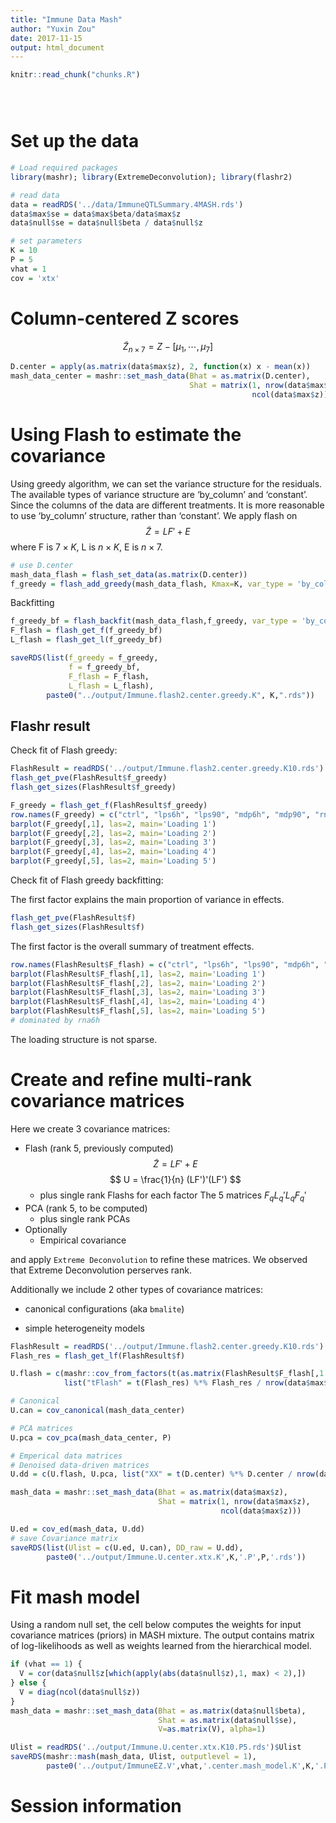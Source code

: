 ```yaml
---
title: "Immune Data Mash"
author: "Yuxin Zou"
date: 2017-11-15
output: html_document
---
```

```r
knitr::read_chunk("chunks.R")
```

<!-- Update knitr chunk options -->
```r
```

<!-- Insert the date the file was last updated -->
```r
```

<!-- Insert the code version (Git commit SHA1) if Git repository exists and R
 package git2r is installed -->
```r
```

# Set up the data
```r
# Load required packages
library(mashr); library(ExtremeDeconvolution); library(flashr2)
```
```r
# read data
data = readRDS('../data/ImmuneQTLSummary.4MASH.rds')
data$max$se = data$max$beta/data$max$z
data$null$se = data$null$beta / data$null$z

# set parameters
K = 10
P = 5
vhat = 1
cov = 'xtx'
```
# Column-centered Z scores
$$ \tilde{Z}_{n\times 7} = Z-[\mu_{1}, \cdots, \mu_{7}]$$
```r
D.center = apply(as.matrix(data$max$z), 2, function(x) x - mean(x))
mash_data_center = mashr::set_mash_data(Bhat = as.matrix(D.center), 
                                        Shat = matrix(1, nrow(data$max$z),
                                                      ncol(data$max$z)))
```

# Using Flash to estimate the covariance

Using greedy algorithm, we can set the variance structure for the residuals. The available types of variance structure are 'by_column' and 'constant'. Since the columns of the data are different treatments. It is more reasonable to use 'by_column' structure, rather than 'constant'. We apply flash on 
$$ \tilde{Z} = LF' + E $$
where F is $7 \times K$, L is $n \times K$, E is $n\times7$.

```r
# use D.center
mash_data_flash = flash_set_data(as.matrix(D.center))
f_greedy = flash_add_greedy(mash_data_flash, Kmax=K, var_type = 'by_column')
```

Backfitting
```r
f_greedy_bf = flash_backfit(mash_data_flash,f_greedy, var_type = 'by_column')
F_flash = flash_get_f(f_greedy_bf)
L_flash = flash_get_l(f_greedy_bf)

saveRDS(list(f_greedy = f_greedy,
             f = f_greedy_bf,
             F_flash = F_flash,
             L_flash = L_flash),
        paste0("../output/Immune.flash2.center.greedy.K", K,".rds"))
```

## Flashr result

Check fit of Flash greedy:
```r
FlashResult = readRDS('../output/Immune.flash2.center.greedy.K10.rds')
flash_get_pve(FlashResult$f_greedy)
flash_get_sizes(FlashResult$f_greedy)

F_greedy = flash_get_f(FlashResult$f_greedy)
row.names(F_greedy) = c("ctrl", "lps6h", "lps90", "mdp6h", "mdp90", "rna6h", "rna90")
barplot(F_greedy[,1], las=2, main='Loading 1')
barplot(F_greedy[,2], las=2, main='Loading 2')
barplot(F_greedy[,3], las=2, main='Loading 3')
barplot(F_greedy[,4], las=2, main='Loading 4')
barplot(F_greedy[,5], las=2, main='Loading 5')
```

Check fit of Flash greedy backfitting:

The first factor explains the main proportion of variance in effects.
```r
flash_get_pve(FlashResult$f)
flash_get_sizes(FlashResult$f)
```

The first factor is the overall summary of treatment effects.
```r
row.names(FlashResult$F_flash) = c("ctrl", "lps6h", "lps90", "mdp6h", "mdp90", "rna6h", "rna90")
barplot(FlashResult$F_flash[,1], las=2, main='Loading 1')
barplot(FlashResult$F_flash[,2], las=2, main='Loading 2')
barplot(FlashResult$F_flash[,3], las=2, main='Loading 3')
barplot(FlashResult$F_flash[,4], las=2, main='Loading 4')
barplot(FlashResult$F_flash[,5], las=2, main='Loading 5')
# dominated by rna6h
```

The loading structure is not sparse. 

# Create and refine multi-rank covariance matrices

Here we create 3 covariance matrices:

* Flash (rank 5, previously computed)
  $$ \tilde{Z} = LF' + E $$
  $$ U = \frac{1}{n} (LF')'(LF') $$
    + plus single rank Flashs for each factor
    The 5 matrices $F_{q}L_{q}' L_{q} F_{q}'$
    
* PCA (rank 5, to be computed)
    + plus single rank PCAs
    
* Optionally
    + Empirical covariance
    
and apply `Extreme Deconvolution` to refine these matrices. We observed that Extreme Deconvolution perserves rank.

Additionally we include 2 other types of covariance matrices:

* canonical configurations (aka `bmalite`)

* simple heterogeneity models

```r
FlashResult = readRDS('../output/Immune.flash2.center.greedy.K10.rds')
Flash_res = flash_get_lf(FlashResult$f)

U.flash = c(mashr::cov_from_factors(t(as.matrix(FlashResult$F_flash[,1:5])), "Flash"), 
            list("tFlash" = t(Flash_res) %*% Flash_res / nrow(data$max$z)))

# Canonical
U.can = cov_canonical(mash_data_center) 

# PCA matrices
U.pca = cov_pca(mash_data_center, P)

# Emperical data matrices
# Denoised data-driven matrices
U.dd = c(U.flash, U.pca, list("XX" = t(D.center) %*% D.center / nrow(data$max$z)))

mash_data = mashr::set_mash_data(Bhat = as.matrix(data$max$z), 
                                 Shat = matrix(1, nrow(data$max$z),
                                               ncol(data$max$z)))

U.ed = cov_ed(mash_data, U.dd)
# save Covariance matrix
saveRDS(list(Ulist = c(U.ed, U.can), DD_raw = U.dd), 
        paste0('../output/Immune.U.center.xtx.K',K,'.P',P,'.rds'))

```

# Fit mash model

Using a random null set, the cell below computes the weights for input covariance matrices (priors) in MASH mixture. The output contains matrix of log-likelihoods as well as weights learned from the hierarchical model.

```r
if (vhat == 1) {
  V = cor(data$null$z[which(apply(abs(data$null$z),1, max) < 2),])
} else {
  V = diag(ncol(data$null$z))
}
mash_data = mashr::set_mash_data(Bhat = as.matrix(data$null$beta), 
                                 Shat = as.matrix(data$null$se), 
                                 V=as.matrix(V), alpha=1)

Ulist = readRDS('../output/Immune.U.center.xtx.K10.P5.rds')$Ulist
saveRDS(mashr::mash(mash_data, Ulist, outputlevel = 1), 
        paste0('../output/ImmuneEZ.V',vhat,'.center.mash_model.K',K,'.P',P,'.rds'))

```

# Session information

<!-- Insert the session information into the document -->
```r
```
